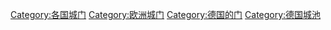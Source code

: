 [[Category:各国城门|Category:各国城门]]
[[Category:欧洲城门|Category:欧洲城门]]
[[Category:德国的门|Category:德国的门]]
[[Category:德国城池|Category:德国城池]]